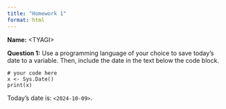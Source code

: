 ```yaml
---
title: "Homework 1"
format: html
---
```


__Name:__ \<TYAGI\>


__Question 1:__ Use a programming language of your choice to save today's date to a variable.
Then, include the date in the text below the code block.

```
# your code here
x <- Sys.Date()
print(x)
```

Today's date is: `<2024-10-09>`.